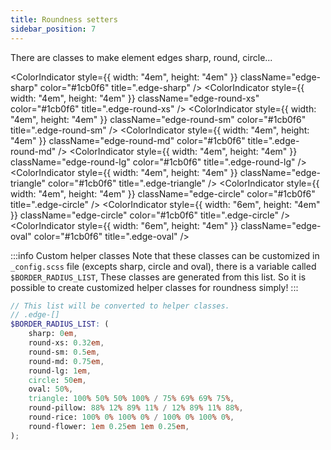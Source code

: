 ```yaml
---
title: Roundness setters
sidebar_position: 7
---
```



There are classes to make element edges sharp, round, circle...

<ColorIndicator style={{ width: "4em", height: "4em" }} className="edge-sharp" color="#1cb0f6" title=".edge-sharp" />
<ColorIndicator
	style={{ width: "4em", height: "4em" }}
	className="edge-round-xs"
	color="#1cb0f6"
	title=".edge-round-xs"
/>
<ColorIndicator
	style={{ width: "4em", height: "4em" }}
	className="edge-round-sm"
	color="#1cb0f6"
	title=".edge-round-sm"
/>
<ColorIndicator
	style={{ width: "4em", height: "4em" }}
	className="edge-round-md"
	color="#1cb0f6"
	title=".edge-round-md"
/>
<ColorIndicator
	style={{ width: "4em", height: "4em" }}
	className="edge-round-lg"
	color="#1cb0f6"
	title=".edge-round-lg"
/>
<ColorIndicator
	style={{ width: "4em", height: "4em" }}
	className="edge-triangle"
	color="#1cb0f6"
	title=".edge-triangle"
/>
<ColorIndicator style={{ width: "4em", height: "4em" }} className="edge-circle" color="#1cb0f6" title=".edge-circle" />
<ColorIndicator style={{ width: "6em", height: "4em" }} className="edge-circle" color="#1cb0f6" title=".edge-circle" />
<ColorIndicator style={{ width: "6em", height: "4em" }} className="edge-oval" color="#1cb0f6" title=".edge-oval" />
<br />

:::info Custom helper classes
Note that these classes can be customized in `_config.scss` file (excepts sharp, circle and oval),
there is a variable called `$BORDER_RADIUS_LIST`,
These classes are generated from this list.
So it is possible to create customized helper classes for roundness simply!
:::

```scss {12-14} title="_config.scss"
// This list will be converted to helper classes.
// .edge-[]
$BORDER_RADIUS_LIST: (
	sharp: 0em,
	round-xs: 0.32em,
	round-sm: 0.5em,
	round-md: 0.75em,
	round-lg: 1em,
	circle: 50em,
	oval: 50%,
	triangle: 100% 50% 50% 100% / 75% 69% 69% 75%,
	round-pillow: 88% 12% 89% 11% / 12% 89% 11% 88%,
	round-rice: 100% 0% 100% 0% / 100% 0% 100% 0%,
	round-flower: 1em 0.25em 1em 0.25em,
);
```
